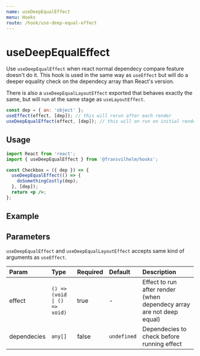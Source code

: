 ```yaml
---
name: useDeepEqualEffect
menu: Hooks
route: /hook/use-deep-equal-effect
---
```



# useDeepEqualEffect

Use `useDeepEqualEffect` when react normal dependecy compare feature doesn't do
it. This hook is used in the same way as `useEffect` but will do a deeper
equality check on the dependecy array than React's version.

There is also a `useDeepEqualLayoutEffect` exported that behaves exactly the
same, but will run at the same stage as `useLayoutEffect`.

```js
const dep = { an: 'object' };
useEffect(effect, [dep]); // this will rerun after each render
useDeepEqualEffect(effect, [dep]); // this will on run on initial render
```

## Usage

```jsx
import React from 'react';
import { useDeepEqualEffect } from '@fransvilhelm/hooks';

const Checkbox = ({ dep }) => {
  useDeepEqualEffect(() => {
    doSomethingCostly(dep);
  }, [dep]);
  return <p />;
};
```

## Example

<Playground>
  <UseDeepEqualEffectExample />
</Playground>

## Parameters

`useDeepEqualEffect` and `useDeepEqualLayoutEffect` accepts same kind of
arguments as `useEffect`.

| Param       | Type                         | Required | Default     | Description                                                          |
| :---------- | :--------------------------- | :------- | :---------- | :------------------------------------------------------------------- |
| effect      | `() => (void \| () => void)` | true     | -           | Effect to run after render (when dependecy array are not deep equal) |
| dependecies | `any[]`                      | false    | `undefined` | Dependecies to check before running effect                           |
